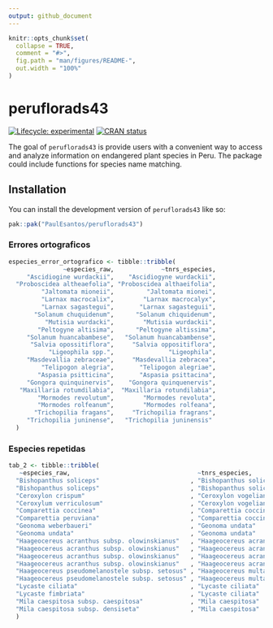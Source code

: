```yaml
---
output: github_document
---
```


<!-- README.md is generated from README.Rmd. Please edit that file -->

```r
knitr::opts_chunk$set(
  collapse = TRUE,
  comment = "#>",
  fig.path = "man/figures/README-",
  out.width = "100%"
)
```

# peruflorads43
<!-- badges: start -->
[![Lifecycle: experimental](https://img.shields.io/badge/lifecycle-experimental-orange.svg)](https://lifecycle.r-lib.org/articles/stages.html#experimental)
[![CRAN status](https://www.r-pkg.org/badges/version/peruflorads43)](https://CRAN.R-project.org/package=peruflorads43)
<!-- badges: end -->

The goal of `peruflorads43` is provide users with a convenient way to access and analyze information on endangered plant species in Peru. The package could include functions for species name matching.

## Installation

You can install the development version of `peruflorads43` like so:

``` r
pak::pak("PaulEsantos/peruflorads43")
```
### Errores ortograficos

```r
especies_error_ortografico <- tibble::tribble(
               ~especies_raw,             ~tnrs_especies,
     "Ascidiogine wurdackii",    "Ascidiogyne wurdackii",
  "Proboscidea altheaefolia", "Proboscidea althaeifolia",
         "Jaltomata mioneii",         "Jaltomata mionei",
         "Larnax macrocalix",        "Larnax macrocalyx",
         "Larnax sagastegui",       "Larnax sagasteguii",
       "Solanum chuquidenum",      "Solanum chiquidenum",
          "Mutisia wurdacki",        "Mutisia wurdackii",
        "Peltogyne altisima",      "Peltogyne altissima",
     "Solanum huancabambese",   "Solanum huancabambense",
      "Salvia opossitiflora",     "Salvia oppositiflora",
           "Ligeophila spp.",               "Ligeophila",
     "Masdevallia zebraceae",     "Masdevallia zebracea",
         "Telipogon alegria",       "Telipogon alegriae",
        "Aspasia psitticina",       "Aspasia psittacina",
     "Gongora quinquinervis",    "Gongora quinquenervis",
   "Maxillaria rotumdilabia",  "Maxillaria rotundilabia",
        "Mormodes revolutum",        "Mormodes revoluta",
        "Mormodes rolfeanum",        "Mormodes rolfeana",
       "Trichopilia fragans",     "Trichopilia fragrans",
     "Trichopilia juninense",   "Trichopilia juninensis"
  )
```



### Especies repetidas

```r
tab_2 <- tibble::tribble(
   ~especies_raw,                                   ~tnrs_especies,                                 ~categoria,
  "Bishopanthus soliceps"                         , "Bishopanthus soliceps"                       , "EN PELIGRO CRITICO (CR)",
  "Bishopanthus soliceps"                         , "Bishopanthus soliceps"                       , "EN PELIGRO CRITICO (CR)",
  "Ceroxylon crispum"                             , "Ceroxylon vogelianum"                        , "VULNERABLE (Vu)",
  "Ceroxylum verriculosum"                        , "Ceroxylon vogelianum"                        , "CASI AMENAZADO (NT)",
  "Comparettia coccinea"                          , "Comparettia coccinea"                        , "VULNERABLE (Vu)",
  "Comparettia peruviana"                         , "Comparettia coccinea"                        , "VULNERABLE (Vu)",
  "Geonoma weberbaueri"                           , "Geonoma undata"                              , "VULNERABLE (Vu)",
  "Geonoma undata"                                , "Geonoma undata"                              , "CASI AMENAZADO (NT)",
  "Haageocereus acranthus subsp. olowinskianus"   , "Haageocereus acranthus subsp. olowinskianus" , "EN PELIGRO CRITICO (CR)",
  "Haageocereus acranthus subsp. olowinskianus"   , "Haageocereus acranthus subsp. olowinskianus" , "EN PELIGRO CRITICO (CR)",
  "Haageocereus acranthus subsp. olowinskianus"   , "Haageocereus acranthus subsp. olowinskianus" , "EN PELIGRO CRITICO (CR)",
  "Haageocereus acranthus subsp. olowinskianus"   , "Haageocereus acranthus subsp. olowinskianus" , "VULNERABLE (Vu)",
  "Haageocereus pseudomelanostele subsp. setosus" , "Haageocereus multangularis"                  , "EN PELIGRO CRITICO (CR)",
  "Haageocereus pseudomelanostele subsp. setosus" , "Haageocereus multangularis"                  , "EN PELIGRO CRITICO (CR)",
  "Lycaste ciliata"                               , "Lycaste ciliata"                             , "VULNERABLE (Vu)",
  "Lycaste fimbriata"                             , "Lycaste ciliata"                             , "VULNERABLE (Vu)",
  "Mila caespitosa subsp. caespitosa"             , "Mila caespitosa"                             , "EN PELIGRO (EN)",
  "Mila caespitosa subsp. densiseta"              , "Mila caespitosa"                             , "EN PELIGRO (EN)"
  )

```

